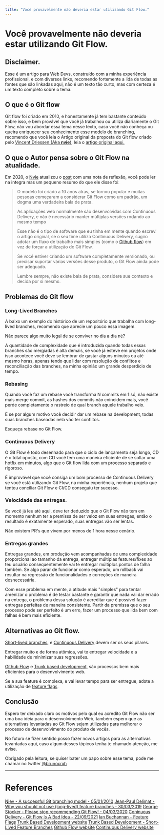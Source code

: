 ```yaml
---
title: "Você provavelmente não deveria estar utilizando Git Flow."
---
```


# Você provavelmente não deveria estar utilizando Git Flow.

## Disclaimer.

Esse é um artigo para Web Devs, construído com a minha experiência profissional, e com diversos links, recomendo fortemente a lida de todas as fontes que são linkadas aqui, não é um texto tão curto, mas com certeza é um texto completo sobre o tema.

## O que é o Git flow

Git flow foi criado em 2010, e honestamente já tem bastante conteúdo sobre isso, e bem provável que você já trabalhou ou utiliza diariamente o Git Flow, não vou abordar essa tema nesse texto, caso você não conheça ou queira enriquecer seu conhecimento esse modelo de branching, recomendo que você leia o Artigo original da proposta do Git flow criado pelo [Vincent Driessen (Aka **nvie**)](https://nvie.com/about/), leia o [artigo original aqui.](https://nvie.com/posts/a-successful-git-branching-model/)

## O que o Autor pensa sobre o Git Flow na atualidade.

Em 2020, o [Nvie](https://nvie.com/about/)  atualizou o [post](https://nvie.com/posts/a-successful-git-branching-model/) com uma nota de reflexão, você pode ler na integra mas um pequeno resumo do que ele disse foi:

>O modelo foi criado a 10 anos atras, se tornou popular e muitas pessoas começaram a considerar Git Flow como um padrão, um dogma uma verdadeira bala de prata.
>
>As aplicações web normalmente são desenvolvidas com Continuous Delivery, e não é necessário manter múltiplas versões rodando ao mesmo tempo
>
>Esse não é o tipo de software que eu tinha em mente quando escrevi o artigo original, se o seu time utiliza Continuous Delivery, sugiro adotar um fluxo de trabalho mais simples (como o [Github flow](https://docs.github.com/pt/get-started/quickstart/github-flow)) em vez de forçar a utilização do Git Flow.
>
>Se você estiver criando um software completamente versionado, ou precisar suportar várias versões desse produto, o Git Flow ainda pode ser adequado.
>
>Lembre sempre, não existe bala de prata, considere sue contexto e decida por si mesmo.
 
## Problemas do Git flow

### Long-Lived Branches

A baixo um exemplo do histórico de um repositório que trabalha com long-lived branches, recomendo que aprecie um pouco essa imagem.

Não parece algo muito legal de se conviver no dia a dia né?

A quantidade de complexidade que é introduzida quando todas essas branches são mergiadas é alta demais, se você já esteve em projetos onde isso acontece você deve se lembrar de gastar alguns minutos ou até mesmo horas, apenas tendo que lidar com  resolução de conflitos e reconciliação das branches, na minha opinião um grande desperdício de tempo.

### Rebasing

Quando você faz um rebase você transforma N commits em 1 só, não existe mais merge commit, as hashes dos commits não coincidem mais, você perde completamente o rastreio de qual branch aquele trabalho veio.

E se por algum motivo você decidir dar um rebase na development, todas suas branches baseadas nela vão ter conflitos.

Esqueça rebase no Git Flow.

### Continuous Delivery

O Git Flow é todo desenhado para que o ciclo de lançamento seja longo, CD é o total oposto, com CD você tem uma maneira eficiente de se soltar uma hotfix em minutos, algo que o Git flow lida com um processo separado e rigoroso. 

É improvável que você consiga um bom processo de Continuous Delivery se você está utilizando Git Flow, na minha experiência, nenhum projeto que tentou conciliar Git Flow e CI/CD conseguiu ter sucesso.

### Velocidade das entregas.

Se você já leu até aqui, deve ter deduzido que o Git Flow não tem em momento nenhum ter a premissa de ser veloz em suas entregas, então o resultado é exatamente esperado, suas entregas vão ser lentas.

Não existem PR's que vivem por menos de 1 hora nesse cenário.

### Entregas grandes

Entregas grandes, em produção vem acompanhadas de uma complexidade proporcional ao tamanho da entrega, entregar múltiplas features/fixes ao teu usuário  consequentemente vai te entregar múltiplos pontos de falha também.
Se algo parar de funcionar como esperado, um rollback vai resultar na regressão de funcionalidades e correções de maneira desnecessária.

Com esse problema em mente, a atitude mais "simples" para tentar amenizar o problema é de testar bastante e garantir que nada vai dar errado na entrega, o problema dessa solução é acreditar que é possível fazer entregas perfeitas de maneira consistente. Partir da premissa que o seu processo pode ser perfeito é um erro, fazer um processo que lida bem com falhas é bem mais eficiente.

## Alternativas ao Git flow.

[Short-lived branches](https://trunkbaseddevelopment.com/short-lived-feature-branches/), e [Continuous Delivery](https://continuousdelivery.com/) devem ser os seus pilares.

Entregar muito e de forma atômica, vai te entregar velocidade e a habilidade de minimizar suas regressões.

[Github Flow](https://docs.github.com/en/get-started/quickstart/github-flow) e [Trunk based development](https://trunkbaseddevelopment.com/), são processos bem mais eficientes para o desenvolvimento web.

Se a sua feature é complexa, e vai levar tempo para ser entregue, adote a utilização de [feature flags](https://www.atlassian.com/continuous-delivery/principles/feature-flags).

## Conclusão

Espero ter deixado claro os motivos pelo qual eu acredito Git Flow não ser uma boa ideia para o desenvolvimento Web, também espero que as alternativas levantadas ao Git Flow sejam utilizadas para melhorar o processo de desenvolvimento do produto de vocês.

No futuro se fizer sentido posso fazer novos artigos para as alternativas levantadas aqui, caso algum desses tópicos tenha te chamado atenção, me avise.

Obrigado pela leitura, se quiser bater um papo sobre esse tema, pode me chamar no twitter [@brunocroh](https://twitter.com/brunocroh)

---
# References

[Niev - A successful Git branching model - 05/01/2010](https://nvie.com/posts/a-successful-git-branching-model/)
[Jean-Paul Delimat - Why you should not use (long-lived) feature branches - 30/03/2019](https://www.freecodecamp.org/news/why-you-should-not-use-feature-branches-a86950126124/)
[George Stocker - Please stop recommending Git Flow! - 04/03/2020](https://georgestocker.com/2020/03/04/please-stop-recommending-git-flow/)
[Coninuous Delivery - Git  Flow Is A Bad Idea - 22/09/2021](https://youtu.be/_w6TwnLCFwA)
[Ian Buchannan - Feature Flags](https://www.atlassian.com/continuous-delivery/principles/feature-flags)
[Trunk Based Development website](https://trunkbaseddevelopment.com/)
[Trunk Based Development - Short-Lived Feature Branches](https://trunkbaseddevelopment.com/short-lived-feature-branches/)
[Github Flow website](https://docs.github.com/en/get-started/quickstart/github-flow)
[Continuous Delivery website](https://continuousdelivery.com/)
